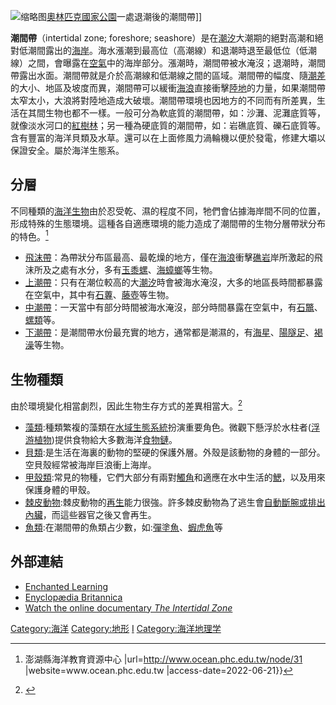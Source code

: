 [[File:Intertide_zonation_at_Kalaloch.jpg|缩略图]][[奧林匹克國家公園|奧林匹克國家公園]]一處退潮後的潮間帶]]

'''潮間帶'''（intertidal zone; foreshore; seashore）是在[[潮汐|潮汐]]大潮期的絕對高潮和絕對低潮間露出的[[海岸|海岸]]。海水漲潮到最高位（高潮線）和退潮時退至最低位（低潮線）之間，會曝露在[[空氣|空氣]]中的海岸部分。漲潮時，潮間帶被水淹沒；退潮時，潮間帶露出水面。潮間帶就是介於高潮線和低潮線之間的區域。潮間帶的幅度、隨[[潮差|潮差]]的大小、地區及坡度而異，潮間帶可以緩衝[[海浪|海浪]]直接衝擊[[陸地|陸地]]的力量，如果潮間帶太窄太小，大浪將對陸地造成大破壞。潮間帶環境也因地方的不同而有所差異，生活在其間生物也都不一樣。一般可分為軟底質的潮間帶，如：沙灘、泥灘底質等，就像淡水河口的[[紅樹林|紅樹林]]；另一種為硬底質的潮間帶，如：岩礁底質、礫石底質等。含有豐富的海洋貝類及水草。還可以在上面修風力渦輪機以便於發電，修建大壩以保證安全。屬於海洋生態系。
==分層==
不同種類的[[海洋生物|海洋生物]]由於忍受乾、濕的程度不同，牠們會佔據海岸間不同的位置，形成特殊的生態環境。這種各自適應環境的能力造成了潮間帶的生物分層帶狀分布的特色。<ref>{{Cite web |title=認識潮間帶 {{!}} 澎湖縣海洋教育資源中心 |url=http://www.ocean.phc.edu.tw/node/31 |website=www.ocean.phc.edu.tw |access-date=2022-06-21}}</ref>
* [[飛沫帶|飛沫帶]]：為帶狀分布區最高、最乾燥的地方，僅在[[海浪|海浪]]衝擊[[礁岩|礁岩]]岸所激起的飛沫所及之處有水分，多有[[玉黍螺|玉黍螺]]、[[海蟑螂|海蟑螂]]等生物。 
* [[上潮帶|上潮帶]]：只有在潮位較高的大[[潮汐|潮汐]]時會被海水淹沒，大多的地區長時間都暴露在空氣中，其中有[[石蓴|石蓴]]、[[藤壺|藤壺]]等生物。
* [[中潮帶|中潮帶]]：一天當中有部分時間被海水淹沒，部分時間暴露在空氣中，有[[石鼈|石鼈]]、[[螺類|螺類]]等。
* [[下潮帶|下潮帶]]：是潮間帶水份最充實的地方，通常都是潮濕的，有[[海星|海星]]、[[陽隧足|陽隧足]]、[[褐澡|褐澡]]等生物。
==生物種類==
由於環境變化相當劇烈，因此生物生存方式的差異相當大。<ref>{{Cite web |title=潮間帶生物 |url=http://library.taiwanschoolnet.org/cyberfair2004/C0415890128/content3/ame3.htm# |website=library.taiwanschoolnet.org |access-date=2022-06-21}}</ref>

* [[藻類|藻類]]:種類繁複的藻類在[[水域生態系統|水域生態系統]]扮演重要角色。微觀下懸浮於水柱者([[浮游植物|浮游植物]])提供食物給大多數海洋[[食物鏈|食物鏈]]。
* [[貝類|貝類]]:是生活在海裏的動物的堅硬的保護外層。外殼是該動物的身體的一部分。空貝殼經常被海岸巨浪衝上海岸。
* [[甲殼類|甲殼類]]:常見的物種，它們大部分有兩對[[触角|觸角]]和適應在水中生活的[[鳃|鰓]]，以及用來保護身體的甲殼。
* [[棘皮動物|棘皮動物]]:棘皮動物的[[再生|再生]]能力很強。許多棘皮動物為了逃生會[[自割|自動斷腕或排出內臟]]，而這些器官之後又會再生。
* [[魚類|魚類]]:在潮間帶的魚類占少數，如:[[彈塗魚|彈塗魚]]、[[蝦虎魚|蝦虎魚]]等

==外部連結==
{{EB1911 Poster|Foreshore}}
*[http://www.enchantedlearning.com/biomes/intertidal/intertidal.shtml Enchanted Learning] {{Wayback|url=http://www.enchantedlearning.com/biomes/intertidal/intertidal.shtml |date=20210417141758 }}
*[http://www.britannica.com/eb/article-9048555 Enyclopædia Britannica] {{Wayback|url=http://www.britannica.com/eb/article-9048555 |date=20071209055232 }}
*[http://www.nfb.ca/film/intertidal_zone/ Watch the online documentary ''The Intertidal Zone''] {{Wayback|url=http://www.nfb.ca/film/intertidal_zone/ |date=20210117081429 }}

{{Biome}}
{{沿海地区地理}}

[[Category:海洋|Category:海洋]]
[[Category:地形|Category:地形]]
[[Category:海岸地理学|I]]
[[Category:海洋地理学|Category:海洋地理学]]